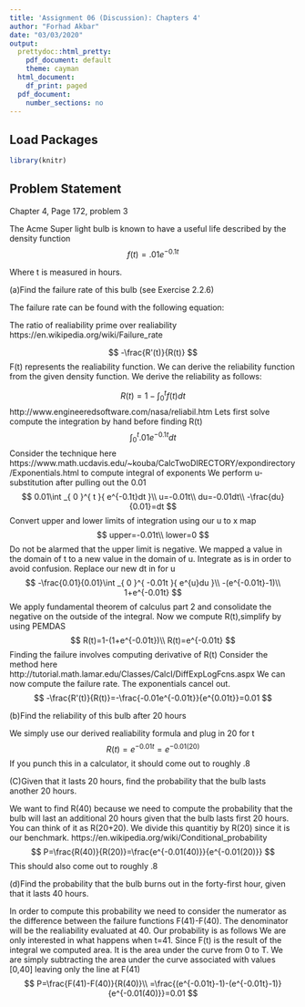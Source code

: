 ---
title: 'Assignment 06 (Discussion): Chapters 4'
author: "Forhad Akbar"
date: "03/03/2020"
output:
  prettydoc::html_pretty:
    pdf_document: default
    theme: cayman
  html_document:
    df_print: paged
  pdf_document:
    number_sections: no
---

## **Load Packages**

```{r load-packages, warning = FALSE, message = FALSE}
library(knitr)
```

## **Problem Statement**  
Chapter 4, Page 172, problem 3 

The Acme Super light bulb is known to have a useful life described by the density function
$$
f(t)=.01e^{-0.1t}
$$

Where t is measured in hours. 

(a)Find the failure rate of this bulb (see Exercise 2.2.6)


The failure rate can be found with the following equation:

The ratio of realiability prime over realiability 
https://en.wikipedia.org/wiki/Failure_rate

$$
-\frac{R'(t)}{R(t)}
$$
F(t) represents the realiability function. We can derive the reliability function from the given density function. We derive the reliability as follows: 

$$
R(t)=1-\int _{ 0 }^{ t }{ f(t)dt } 
$$
http://www.engineeredsoftware.com/nasa/reliabil.htm
Lets first solve compute the integration by hand before finding R(t)
$$
\int _{ 0 }^{ t }{ .01e^{-0.1t}dt }
$$
Consider the technique here https://www.math.ucdavis.edu/~kouba/CalcTwoDIRECTORY/expondirectory/Exponentials.html to compute integral of exponents 
We perform u-substitution after pulling out the 0.01 
$$
0.01\int _{ 0 }^{ t }{ e^{-0.1t}dt }\\
u=-0.01t\\
du=-0.01dt\\
-\frac{du}{0.01}=dt
$$
Convert upper and lower limits of integration using our u to x map 
$$
upper=-0.01t\\
lower=0
$$
Do not be alarmed that the upper limit is negative. We mapped a value in the domain of t to a new value in the domain of u. Integrate as is in order to avoid confusion.
Replace our new dt in for u 
$$
-\frac{0.01}{0.01}\int _{ 0 }^{ -0.01t }{ e^{u}du }\\
-(e^{-0.01t}-1)\\
1+e^{-0.01t}
$$
We apply fundamental theorem of calculus part 2 and consolidate the negative on the outside of the integral. 
Now we compute R(t),simplify by using PEMDAS
$$
R(t)=1-(1+e^{-0.01t})\\
R(t)=e^{-0.01t}
$$
Finding the failure involves computing derivative of R(t)
Consider the method here http://tutorial.math.lamar.edu/Classes/CalcI/DiffExpLogFcns.aspx
We can now compute the failure rate. The exponentials cancel out.
$$
-\frac{R'(t)}{R(t)}=-\frac{-0.01e^{-0.01t}}{e^{0.01t}}=0.01
$$

(b)Find the reliability of this bulb after 20 hours   

We simply use our derived realiability formula and plug in 20 for t
$$
R(t)=e^{-0.01t}=e^{-0.01(20)}
$$
If you punch this in a calculator, it should come out to roughly .8

(C)Given that it lasts 20 hours, find the probability that the bulb lasts another 20 hours.  

We want to find R(40) because we need to compute the probability that the bulb will last an additional 20 hours given that the bulb lasts first 20 hours. You can think of it as R(20+20). We divide this quantitiy by R(20) since it is our benchmark. 
https://en.wikipedia.org/wiki/Conditional_probability
$$
P=\frac{R(40)}{R(20)}=\frac{e^{-0.01(40)}}{e^{-0.01(20)}}
$$
This should also come out to roughly .8  

(d)Find the probability that the bulb burns out in the forty-first hour, given that it lasts 40 hours.  

In order to compute this probability we need to consider the numerator as the difference between the failure functions F(41)-F(40). The denominator will be the realiability evaluated at 40. Our probability is as follows 
We are only interested in what happens when t=41. Since F(t) is the result of the integral we computed area. It is the area under the curve from 0 to T. We are simply subtracting the area under the curve associated with values [0,40] leaving only the line at F(41)
$$
P=\frac{F(41)-F(40)}{R(40)}\\
=\frac{(e^{-0.01t}-1)-(e^{-0.01t}-1)}{e^{-0.01(40)}}=0.01
$$